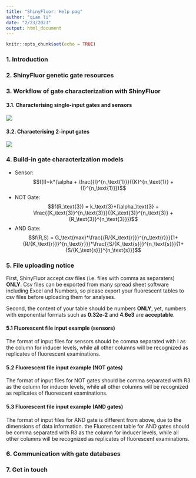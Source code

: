 ```yaml
---
title: "ShinyFluor: Help pag"
author: "qian li"
date: "2/23/2023"
output: html_document
---
```


```r
knitr::opts_chunk$set(echo = TRUE)

```


### 1. Introduction

### 2. ShinyFluor genetic gate resources

### 3. Workflow of gate characterization with ShinyFluor

#### 3.1. Characterising single-input gates and sensors

![](flowchart2.png)

#### 3.2. Characterising 2-input gates
![](flowchart1.png)

### 4. Build-in gate characterization models

-   Sensor: $$f(I)=k*(\alpha + \frac{{I}^{n_\text{1}}}{{K}^{n_\text{1}} + {I}^{n_\text{1}}})$$
-   NOT Gate: $$f(R_\text{3}) = k_\text{3}*(\alpha_\text{3} + \frac{{K_\text{3}}^{n_\text{3}}}{{K_\text{3}}^{n_\text{3}} + {R_\text{3}}^{n_\text{3}}})$$
-   AND Gate: $$f(R,S) = G_\text{max}*\frac{{R/{K_\text{r}}}^{n_\text{r}}}{1+{R/{K_\text{r}}}^{n_\text{r}}}*\frac{{S/{K_\text{s}}}^{n_\text{s}}}{1+{S/{K_\text{s}}}^{n_\text{s}}}$$

### 5. File uploading notice

First, ShinyFluor accept csv files (i.e. files with comma as separaters) **ONLY**. Csv files can be exported from many spread sheet software including Excel and Numbers, so please export your fluorescent tables to csv files before uploading them for analyses.

Second, the content of your table should be numbers **ONLY**, yet, numbers with exponential formats such as **0.32e-2** and **4.6e3** are **acceptable**.

#### 5.1 Fluorescent file input example (sensors)

The format of input files for sensors should be comma separated with I as the column for inducer levels, while all other columns will be recognized as replicates of fluorescent examinations.

#### 5.2 Fluorescent file input example (NOT gates)

The format of input files for NOT gates should be comma separated with R3 as the column for inducer levels, while all other columns will be recognized as replicates of fluorescent examinations.

#### 5.3 Fluorescent file input example (AND gates)

The format of input files for AND gate is different from above, due to the dimensions of data information. the Fluorescent table for AND gates should be comma separated with R3 as the column for inducer levels, while all other columns will be recognized as replicates of fluorescent examinations.

### 6. Communication with gate databases

### 7. Get in touch
